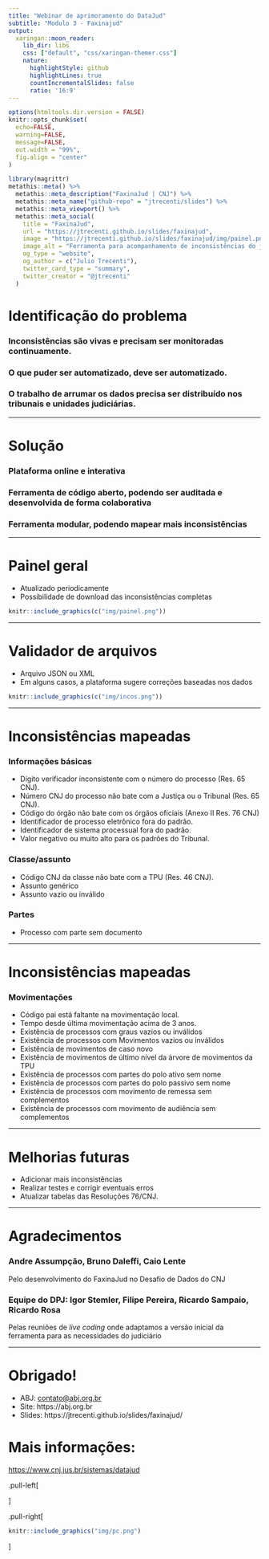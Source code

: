 ```yaml
---
title: "Webinar de aprimoramento do DataJud"
subtitle: "Modulo 3 - Faxinajud"
output:
  xaringan::moon_reader:
    lib_dir: libs
    css: ["default", "css/xaringan-themer.css"]
    nature:
      highlightStyle: github
      highlightLines: true
      countIncrementalSlides: false
      ratio: '16:9'
---
```


```r
options(htmltools.dir.version = FALSE)
knitr::opts_chunk$set(
  echo=FALSE, 
  warning=FALSE, 
  message=FALSE,
  out.width = "99%", 
  fig.align = "center"
)
```

```r
library(magrittr)
metathis::meta() %>% 
  metathis::meta_description("FaxinaJud | CNJ") %>% 
  metathis::meta_name("github-repo" = "jtrecenti/slides") %>% 
  metathis::meta_viewport() %>%
  metathis::meta_social(
    title = "FaxinaJud",
    url = "https://jtrecenti.github.io/slides/faxinajud",
    image = "https://jtrecenti.github.io/slides/faxinajud/img/painel.png",
    image_alt = "Ferramenta para acompanhamento de inconsistências do judiciário",
    og_type = "website",
    og_author = c("Julio Trecenti"),
    twitter_card_type = "summary",
    twitter_creator = "@jtrecenti"
  )
```

# Identificação do problema

### Inconsistências são vivas e precisam ser monitoradas continuamente.

### O que puder ser automatizado, deve ser automatizado.

### O trabalho de arrumar os dados precisa ser distribuído nos tribunais e unidades judiciárias.

---

# Solução

### Plataforma online e interativa

### Ferramenta de código aberto, podendo ser auditada e desenvolvida de forma colaborativa

### Ferramenta modular, podendo mapear mais inconsistências

---

# Painel geral

- Atualizado periodicamente
- Possibilidade de download das inconsistências completas

```r
knitr::include_graphics(c("img/painel.png"))
```

---

# Validador de arquivos

- Arquivo JSON ou XML
- Em alguns casos, a plataforma sugere correções baseadas nos dados

```r
knitr::include_graphics(c("img/incos.png"))
```

---

# Inconsistências mapeadas

### Informações básicas

- Dígito verificador inconsistente com o número do processo (Res. 65 CNJ).
- Número CNJ do processo não bate com a Justiça ou o Tribunal (Res. 65 CNJ).
- Código do órgão não bate com os órgãos oficiais (Anexo II Res. 76 CNJ)
- Identificador de processo eletrônico fora do padrão.
- Identificador de sistema processual fora do padrão.
- Valor negativo ou muito alto para os padrões do Tribunal.

### Classe/assunto

- Código CNJ da classe não bate com a TPU (Res. 46 CNJ).
- Assunto genérico
- Assunto vazio ou inválido

### Partes

- Processo com parte sem documento

---

# Inconsistências mapeadas

### Movimentações

- Código pai está faltante na movimentação local.
- Tempo desde última movimentação acima de 3 anos.
- Existência de processos com graus vazios ou inválidos
- Existência de processos com Movimentos vazios ou inválidos
- Existência de movimentos de caso novo
- Existência de movimentos de último nível da árvore de movimentos da TPU
- Existência de processos com partes do polo ativo sem nome
- Existência de processos com partes do polo passivo sem nome
- Existência de processos com movimento de remessa sem complementos
- Existência de processos com movimento de audiência sem complementos

---

# Melhorias futuras

- Adicionar mais inconsistências
- Realizar testes e corrigir eventuais erros
- Atualizar tabelas das Resoluções 76/CNJ.

---

# Agradecimentos

### Andre Assumpção, Bruno Daleffi, Caio Lente

Pelo desenvolvimento do FaxinaJud no Desafio de Dados do CNJ

### Equipe do DPJ: Igor Stemler, Filipe Pereira, Ricardo Sampaio, Ricardo Rosa

Pelas reuniões de *live coding* onde adaptamos a versão inicial da ferramenta para as necessidades do judiciário

---

# Obrigado!

- ABJ: [contato@abj.org.br](mailto:contato@abj.org.br)
- Site: https://abj.org.br
- Slides: https://jtrecenti.github.io/slides/faxinajud/

# Mais informações:

[https://www.cnj.jus.br/sistemas/datajud](https://www.cnj.jus.br/sistemas/datajud)

.pull-left[

]

.pull-right[

```r
knitr::include_graphics("img/pc.png")
```

]


